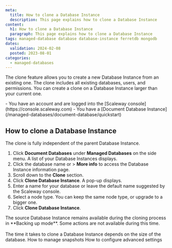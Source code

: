```yaml
---
meta:
  title: How to clone a Database Instance
  description: This page explains how to clone a Database Instance
content:
  h1: How to clone a Database Instance
  paragraph: This page explains how to clone a Database Instance
tags: managed-database database database-instance ferretdb mongodb
dates:
  validation: 2024-02-08
  posted: 2023-08-01
categories:
  - managed-databases
---
```


The clone feature allows you to create a new Database Instance from an existing one. The clone includes all existing databases, users, and permissions. You can create a clone on a Database Instance larger than your current one.

<Macro id="requirements" />

<Message type="requirement">
- You have an account and are logged into the [Scaleway console](https://console.scaleway.com)
- You have a [Document Database Instance](/managed-databases/document-database/quickstart)
</Message>

## How to clone a Database Instance

<Message type="important">
  The clone is fully independent of the parent Database Instance.
</Message>

1. Click **Document Databases** under **Managed Databases** on the side menu. A list of your Database Instances displays.
2. Click the database name or <Icon name="more" /> > **More info** to access the Database Instance information page.
3. Scroll down to the **Clone** section.
4. Click **Clone Database Instance**. A pop-up displays.
5. Enter a name for your database or leave the default name suggested by the Scaleway console.
6. Select a node type. You can keep the same node type, or upgrade to a bigger one.
7. Click **Clone Database Instance**.

<Message type="important">
  The source Database Instance remains available during the cloning process in **Backing up mode**. Some actions are not available during this time. <br /><br />
  The time it takes to clone a Database Instance depends on the size of the database.
</Message>

<Navigation title="See also">
  <PreviousButton to="/managed-databases/document-database/how-to/manage-snapshots">How to manage snapshots</PreviousButton>
  <NextButton to="/managed-databases/document-database/how-to/configure-advanced-settings">How to configure advanced settings</NextButton>
</Navigation>

